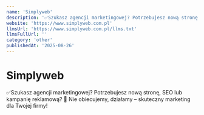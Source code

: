 ```yaml
---
name: 'Simplyweb'
description: '✅Szukasz agencji marketingowej? Potrzebujesz nową stronę, SEO lub kampanię reklamową? 🚀 Nie obiecujemy, działamy – skuteczny marketing dla Twojej firmy!'
website: 'https://www.simplyweb.com.pl'
llmsUrl: 'https://www.simplyweb.com.pl/llms.txt'
llmsFullUrl: ''
category: 'other'
publishedAt: '2025-08-26'
---
```


# Simplyweb

✅Szukasz agencji marketingowej? Potrzebujesz nową stronę, SEO lub kampanię reklamową? 🚀 Nie obiecujemy, działamy – skuteczny marketing dla Twojej firmy!
